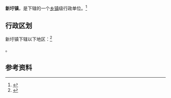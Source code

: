 {{中国乡级行政区|35/06/29/103/000
|景观照片文件名       = XinxuDukou.jpg
|景观照片描述         = 古新圩渡口
}}
'''新圩镇'''，是{{PRC admin/fullname|35/06/29/103/000|3}}下辖的一个[[乡镇|乡镇]]级行政单位。<ref>{{PRC admin/ref sgc|{{PRC admin/parent|35/06/29/103/000}}}}</ref>

== 行政区划 ==

新圩镇下辖以下地区：<ref>{{PRC admin/ref sgc|35/06/29/103/000}}</ref>

{{PRC admin/children|35/06/29/103/000}}。

== 参考资料 ==
{{reflist}}

{{行政区划小作品}}
{{PRC admin/navcat|35/06/29/103/000}}
